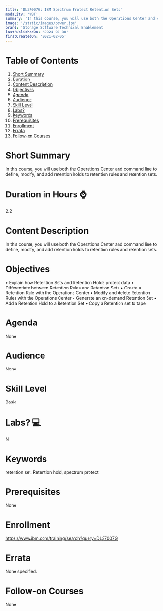 ```yaml
---
title: 'DL37007G: IBM Spectrum Protect Retention Sets'
modality: 'WBT'
summary: 'In this course, you will use both the Operations Center and command line to define, modify, and add retention holds to retention rules and retention sets.'
image: '/static/images/power.jpg'
brand: 'Storage Software Technical Enablement'
lastPublishedOn: '2024-01-30'
firstCreatedOn: '2021-02-05'
---
```

# Table of Contents
1.  [Short Summary](#short-summary)
2.  [Duration](#duration-in-hours-)
3.  [Content Description](#content-description)
4.  [Objectives](#objectives)
5.  [Agenda](#agenda)
6.  [Audience](#audience)
7.  [Skill Level](#skill-level)
8.  [Labs?](#labs-)
9.  [Keywords](#keywords)
10. [Prerequisites](#prerequisites)
11. [Enrollment](#enrollment)
12. [Errata](#errata)
13. [Follow-on Courses](#follow-on-courses)

# Short Summary
In this course, you will use both the Operations Center and command line to define, modify, and add retention holds to retention rules and retention sets.

# Duration in Hours ⌚
2.2

# Content Description
In this course, you will use both the Operations Center and command line to define, modify, and add retention holds to retention rules and retention sets.

# Objectives
• Explain how Retention Sets and Retention Holds protect data • Differentiate between Retention Rules and Retention Sets • Create a Retention Rule with the Operations Center • Modify and delete Retention Rules with the Operations Center • Generate an on-demand Retention Set • Add a Retention Hold to a Retention Set • Copy a Retention set to tape



# Agenda
None

# Audience
None

# Skill Level
Basic

# Labs? 💻
N

# Keywords
retention set. Retention hold, spectrum protect

# Prerequisites
None

# Enrollment
https://www.ibm.com/training/search?query=DL37007G

# Errata
None specified.

# Follow-on Courses
None

